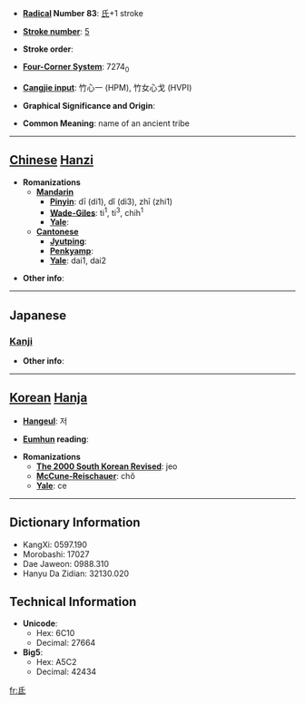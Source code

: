 * '''[[Wiktionary:Chinese radical index| Radical]] Number 83''': [[Wiktionary:Chinese radical index 氏|氏]]+1 stroke

* '''[[Wiktionary:Chinese total strokes index|Stroke number]]''': [[Wiktionary:Chinese total strokes index 5|5]]

* '''Stroke order''': 

* '''[[Wiktionary:Chinese four corner index|Four-Corner System]]''': 7274<sub>0</sub>

* '''[[Wiktionary:Chinese Cangjie index|Cangjie input]]''': 竹心一 (HPM), 竹女心戈 (HVPI)

* '''Graphical Significance and Origin''': 

* '''Common Meaning''': name of an ancient tribe

----

== [[Chinese]] [[Hanzi]] ==

* '''Romanizations'''
** '''[[Mandarin]]'''
*** '''[[Pinyin]]''': dī (di1), dǐ (di3), zhī (zhi1)
*** '''[[Wade-Giles]]''': ti<sup>1</sup>, ti<sup>3</sup>, chih<sup>1</sup>
*** '''[[Yale]]''': 
** '''[[Cantonese]]'''
*** '''[[Jyutping]]''':
*** '''[[Penkyamp]]''': 
*** '''[[Yale]]''': dai1, dai2

* '''Other info''': 

----

==Japanese==
===[[Kanji]]===
{{kanji|on readings=[[てい]] (tei), [[たい]] (tai), [[し]] (shi), [[ち]] (chi)|kun readings=[[ふもと]] (fumoto)}}

* '''Other info''':  

----

== [[Korean]] [[Hanja]] ==

* '''[[Hangeul]]''': 저

* '''[[Eumhun]] reading''': 

* '''Romanizations'''
** '''[[The 2000 South Korean Revised Romanization|The 2000 South Korean Revised]]''': jeo
** '''[[McCune-Reischauer]]''': chŏ
** '''[[Yale]]''': ce

----

== Dictionary Information ==

* KangXi: 0597.190
* Morobashi: 17027
* Dae Jaweon: 0988.310
* Hanyu Da Zidian: 32130.020

== Technical Information ==

* '''Unicode''':
** Hex: 6C10
** Decimal: 27664
* '''Big5''':
** Hex: A5C2
** Decimal: 42434

[[fr:氐]]